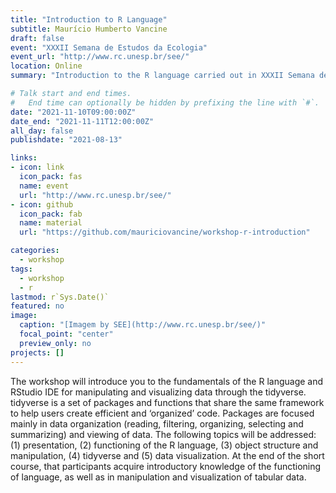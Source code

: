 ```yaml
---
title: "Introduction to R Language"
subtitle: Maurício Humberto Vancine
draft: false
event: "XXXII Semana de Estudos da Ecologia"
event_url: "http://www.rc.unesp.br/see/"
location: Online
summary: "Introduction to the R language carried out in XXXII Semana de Estudos da Ecologia"

# Talk start and end times.
#   End time can optionally be hidden by prefixing the line with `#`.
date: "2021-11-10T09:00:00Z"
date_end: "2021-11-11T12:00:00Z"
all_day: false
publishdate: "2021-08-13"

links:
- icon: link
  icon_pack: fas
  name: event
  url: "http://www.rc.unesp.br/see/"  
- icon: github
  icon_pack: fab
  name: material
  url: "https://github.com/mauriciovancine/workshop-r-introduction"

categories:
  - workshop
tags:
  - workshop
  - r
lastmod: r`Sys.Date()`
featured: no
image:
  caption: "[Imagem by SEE](http://www.rc.unesp.br/see/)"
  focal_point: "center"
  preview_only: no
projects: []
---
```


The workshop will introduce you to the fundamentals of the R language and RStudio IDE for manipulating and visualizing data through the tidyverse. tidyverse is a set of packages and functions that share the same framework to help users create efficient and ‘organized’ code. Packages are focused mainly in data organization (reading, filtering, organizing, selecting and summarizing) and viewing of data. The following topics will be addressed: (1) presentation, (2) functioning of the R language, (3) object structure and manipulation, (4) tidyverse and (5) data visualization. At the end of the short course, that participants acquire introductory knowledge of the functioning of language, as well as in manipulation and visualization of tabular data.

